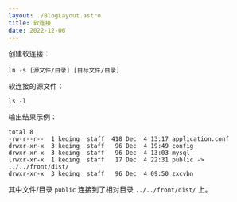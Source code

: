 ```yaml
---
layout: ./BlogLayout.astro
title: 软连接
date: 2022-12-06
---
```


创建软连接：

```
ln -s [源文件/目录] [目标文件/目录]
```

软连接的源文件：

```
ls -l
```

输出结果示例：

```console
total 8
-rw-r--r--  1 keqing  staff  418 Dec  4 13:17 application.conf
drwxr-xr-x  3 keqing  staff   96 Dec  4 19:49 config
drwxr-xr-x  3 keqing  staff   96 Dec  4 13:03 mysql
lrwxr-xr-x  1 keqing  staff   17 Dec  4 22:31 public -> ../../front/dist/
drwxr-xr-x  3 keqing  staff   96 Dec  4 09:50 zxcvbn
```

其中文件/目录 `public` 连接到了相对目录 `../../front/dist/` 上。